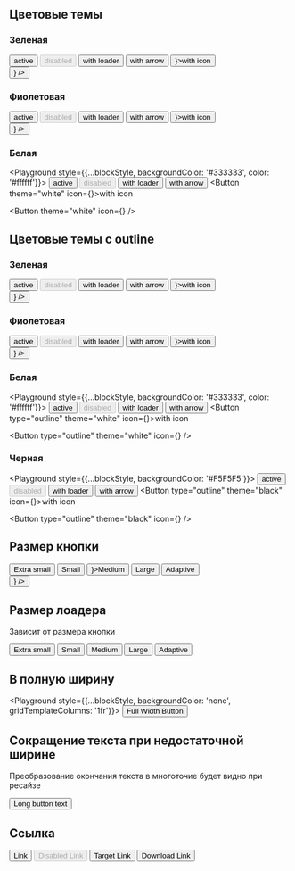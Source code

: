 
## Цветовые темы

### Зеленая

<Playground style={blockStyle}>
    <Button>active</Button>
    <Button disabled>disabled</Button>
    <Button showLoader>with loader</Button>
    <Button showArrow>with arrow</Button>
    <Button icon={<Balance />}>with icon</Button>
    <div>
        <Button icon={<Balance />} />
    </div>
</Playground>

### Фиолетовая

<Playground style={blockStyle}>
    <Button theme="purple">active</Button>
    <Button theme="purple" disabled>disabled</Button>
    <Button theme="purple" showLoader>with loader</Button>
    <Button theme="purple" showArrow>with arrow</Button>
    <Button theme="purple" icon={<Balance />}>with icon</Button>
    <div>
        <Button theme="purple" icon={<Balance />} />
    </div>
</Playground>

### Белая

<Playground style={{...blockStyle, backgroundColor: '#333333', color: '#ffffff'}}>
    <Button theme="white">active</Button>
    <Button theme="white" disabled>disabled</Button>
    <Button theme="white" showLoader>with loader</Button>
    <Button theme="white" showArrow>with arrow</Button>
    <Button theme="white" icon={<Balance />}>with icon</Button>
    <div>
        <Button theme="white" icon={<Balance />} />
    </div>
</Playground>

## Цветовые темы с outline

### Зеленая

<Playground style={blockStyle}>
    <Button type="outline">active</Button>
    <Button type="outline" disabled>disabled</Button>
    <Button type="outline" showLoader>with loader</Button>
    <Button type="outline" showArrow>with arrow</Button>
    <Button type="outline" icon={<Balance />}>with icon</Button>
    <div>
        <Button type="outline" icon={<Balance />} />
    </div>
</Playground>

### Фиолетовая

<Playground style={blockStyle}>
    <Button type="outline" theme="purple">active</Button>
    <Button type="outline" theme="purple" disabled>disabled</Button>
    <Button type="outline" theme="purple" showLoader>with loader</Button>
    <Button type="outline" theme="purple" showArrow>with arrow</Button>
    <Button type="outline" theme="purple" icon={<Balance />}>with icon</Button>
    <div>
        <Button type="outline" theme="purple" icon={<Balance />} />
    </div>
</Playground>

### Белая

<Playground style={{...blockStyle, backgroundColor: '#333333', color: '#ffffff'}}>
    <Button type="outline" theme="white">active</Button>
    <Button type="outline" theme="white" disabled>disabled</Button>
    <Button type="outline" theme="white" showLoader>with loader</Button>
    <Button type="outline" theme="white" showArrow>with arrow</Button>
    <Button type="outline" theme="white" icon={<Balance />}>with icon</Button>
    <div>
        <Button type="outline" theme="white" icon={<Balance />} />
    </div>
</Playground>

### Черная

<Playground style={{...blockStyle, backgroundColor: '#F5F5F5'}}>
    <Button type="outline" theme="black">active</Button>
    <Button type="outline" theme="black" disabled>disabled</Button>
    <Button type="outline" theme="black" showLoader>with loader</Button>
    <Button type="outline" theme="black" showArrow>with arrow</Button>
    <Button type="outline" theme="black" icon={<Balance />}>with icon</Button>
    <div>
        <Button type="outline" theme="black" icon={<Balance />} />
    </div>
</Playground>

## Размер кнопки

<Playground style={blockStyle}>
    <Button sizeAll="extra-small" showArrow>Extra small</Button>
    <Button sizeAll="small" showArrow>Small</Button>
    <Button sizeAll="medium" icon={<Balance />}>Medium</Button>
    <Button sizeAll="large">Large</Button>
    <Button sizeWide="large" sizeDesktop="medium" sizeTablet="small" sizeMobile="extra-small" showArrow>Adaptive</Button>
    <div>
        <Button sizeWide="large" sizeDesktop="medium" sizeTablet="small" sizeMobile="extra-small" icon={<Balance />} />
    </div>
</Playground>

## Размер лоадера
Зависит от размера кнопки

<Playground style={blockStyle}>
    <Button sizeAll="extra-small" showLoader>Extra small</Button>
    <Button sizeAll="small" showLoader>Small</Button>
    <Button sizeAll="medium" showLoader>Medium</Button>
    <Button sizeAll="large" showLoader>Large</Button>
    <Button sizeDesktop="large" sizeTablet="medium" sizeMobile="small" showLoader>Adaptive</Button>
</Playground>

## В полную ширину

<Playground style={{...blockStyle, backgroundColor: 'none', gridTemplateColumns: '1fr'}}>
    <Button fullWidth>Full Width Button</Button>
</Playground>

## Сокращение текста при недостаточной ширине
Преобразование окончания текста в многоточие будет видно при ресайзе

<Playground style={blockStyle}>
    <Button ellipsis>Long button text</Button>
</Playground>

## Ссылка

<Playground style={blockStyle}>
    <Button href="#">Link</Button>
    <Button href="#" disabled>Disabled Link</Button>
    <Button href="#" target="_blank">Target Link</Button>
    <Button href="#" download>Download Link</Button>
</Playground>
